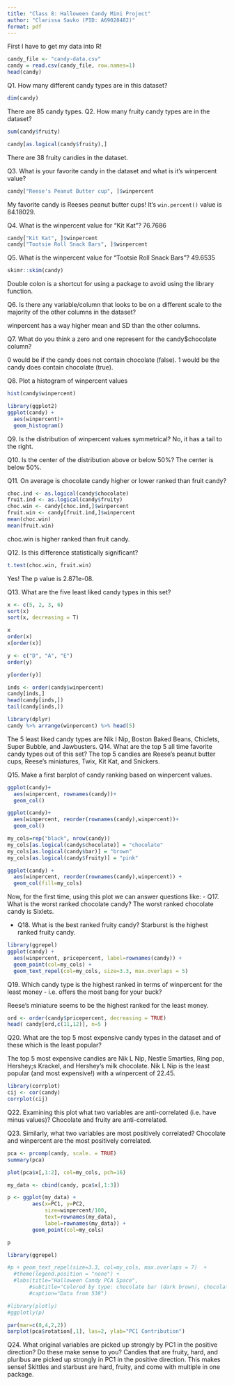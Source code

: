 ```yaml
---
title: "Class 8: Halloween Candy Mini Project"
author: "Clarissa Savko (PID: A69028482)"
format: pdf
---
```


First I have to get my data into R!
```r
candy_file <- "candy-data.csv"
candy = read.csv(candy_file, row.names=1)
head(candy)

```
Q1. How many different candy types are in this dataset?

```r
dim(candy)
```
There are 85 candy types.
Q2. How many fruity candy types are in the dataset?

```r
sum(candy$fruity)
```
```r
candy[as.logical(candy$fruity),]
```

There are 38 fruity candies in the dataset.

Q3. What is your favorite candy in the dataset and what is it’s winpercent value?

```r
candy["Reese's Peanut Butter cup", ]$winpercent
```
My favorite candy is Reeses peanut butter cups! It's `win.percent()` value is 84.18029.

Q4. What is the winpercent value for “Kit Kat”?
76.7686
```r
candy["Kit Kat", ]$winpercent
candy["Tootsie Roll Snack Bars", ]$winpercent
```

Q5. What is the winpercent value for “Tootsie Roll Snack Bars”?
49.6535

```r
skimr::skim(candy)
```

Double colon is a shortcut for using a package to avoid using the library function.

Q6. Is there any variable/column that looks to be on a different scale to the majority of the other columns in the dataset?

winpercent has a way higher mean and SD than the other columns.

Q7. What do you think a zero and one represent for the candy$chocolate column?

0 would be if the candy does not contain chocolate (false). 1 would be the candy does contain chocolate (true).

Q8. Plot a histogram of winpercent values
```r
hist(candy$winpercent)
```


```r
library(ggplot2)
ggplot(candy) +
  aes(winpercent)+
  geom_histogram()
```

Q9. Is the distribution of winpercent values symmetrical?
No, it has a tail to the right.

Q10. Is the center of the distribution above or below 50%?
The center is below 50%.

Q11. On average is chocolate candy higher or lower ranked than fruit candy?
```r
choc.ind <- as.logical(candy$chocolate)
fruit.ind <- as.logical(candy$fruity)
choc.win <- candy[choc.ind,]$winpercent
fruit.win <- candy[fruit.ind,]$winpercent
mean(choc.win)
mean(fruit.win)
```
choc.win is higher ranked than fruit candy.

Q12. Is this difference statistically significant?
```r
t.test(choc.win, fruit.win)
```
Yes! The p value is 2.871e-08.

Q13. What are the five least liked candy types in this set?
```r
x <- c(5, 2, 3, 6)
sort(x)
sort(x, decreasing = T)
```
```r
x
order(x)
x[order(x)]
```
```r
y <- c("D", "A", "E")
order(y)
```
```r
y[order(y)]
```
```r
inds <- order(candy$winpercent)
candy[inds,]
head(candy[inds,])
tail(candy[inds,])
```

```r
library(dplyr)
candy %>% arrange(winpercent) %>% head(5)
```
The 5 least liked candy types are Nik l Nip, Boston Baked Beans, Chiclets, Super Bubble, and Jawbusters.
Q14. What are the top 5 all time favorite candy types out of this set?
The top 5 candies are Reese's peanut butter cups, Reese's miniatures, Twix, Kit Kat, and Snickers.

Q15. Make a first barplot of candy ranking based on winpercent values.
```r
ggplot(candy)+
  aes(winpercent, rownames(candy))+
  geom_col()
```

```r
ggplot(candy)+
  aes(winpercent, reorder(rownames(candy),winpercent))+
  geom_col()
```

```r
my_cols=rep("black", nrow(candy))
my_cols[as.logical(candy$chocolate)] = "chocolate"
my_cols[as.logical(candy$bar)] = "brown"
my_cols[as.logical(candy$fruity)] = "pink"
```
```r
ggplot(candy) + 
  aes(winpercent, reorder(rownames(candy),winpercent)) +
  geom_col(fill=my_cols) 
```
Now, for the first time, using this plot we can answer questions like:
- Q17. What is the worst ranked chocolate candy?
The worst ranked chocolate candy is Sixlets.

- Q18. What is the best ranked fruity candy?
Starburst is the highest ranked fruity candy.

```r
library(ggrepel)
ggplot(candy) +
  aes(winpercent, pricepercent, label=rownames(candy)) +
  geom_point(col=my_cols) + 
  geom_text_repel(col=my_cols, size=3.3, max.overlaps = 5)
```
Q19. Which candy type is the highest ranked in terms of winpercent for the least money - i.e. offers the most bang for your buck?

Reese's miniature seems to be the highest ranked for the least money.
```r
ord <- order(candy$pricepercent, decreasing = TRUE)
head( candy[ord,c(11,12)], n=5 )
```

Q20. What are the top 5 most expensive candy types in the dataset and of these which is the least popular?

The top 5 most expensive candies are Nik L Nip, Nestle Smarties, Ring pop, Hershey;s Krackel, and Hershey's milk chocolate. Nik L Nip is the least popular (and most expensive!) with a winpercent of 22.45.

```r
library(corrplot)
cij <- cor(candy)
corrplot(cij)
```

Q22. Examining this plot what two variables are anti-correlated (i.e. have minus values)?
Chocolate and fruity are anti-correlated.

Q23. Similarly, what two variables are most positively correlated?
Chocolate and winpercent are the most positively correlated.

```r
pca <- prcomp(candy, scale. = TRUE)
summary(pca)
```
```r
plot(pca$x[,1:2], col=my_cols, pch=16)
```
```r
my_data <- cbind(candy, pca$x[,1:3])
```

```r
p <- ggplot(my_data) + 
        aes(x=PC1, y=PC2, 
            size=winpercent/100,  
            text=rownames(my_data),
            label=rownames(my_data)) +
        geom_point(col=my_cols)

p
```

```r
library(ggrepel)

#p + geom_text_repel(size=3.3, col=my_cols, max.overlaps = 7)  + 
  #theme(legend.position = "none") +
  #labs(title="Halloween Candy PCA Space",
       #subtitle="Colored by type: chocolate bar (dark brown), chocolate other #(light brown), fruity (red), other (black)",
       #caption="Data from 538")
```
```r
#library(plotly)
#ggplotly(p)
```

```r
par(mar=c(8,4,2,2))
barplot(pca$rotation[,1], las=2, ylab="PC1 Contribution")
```

Q24. What original variables are picked up strongly by PC1 in the positive direction? Do these make sense to you?
Candies that are fruity, hard, and pluribus are picked up strongly in PC1 in the positive direction. This makes sense! Skittles and starbust are hard, fruity, and come with multiple in one package.